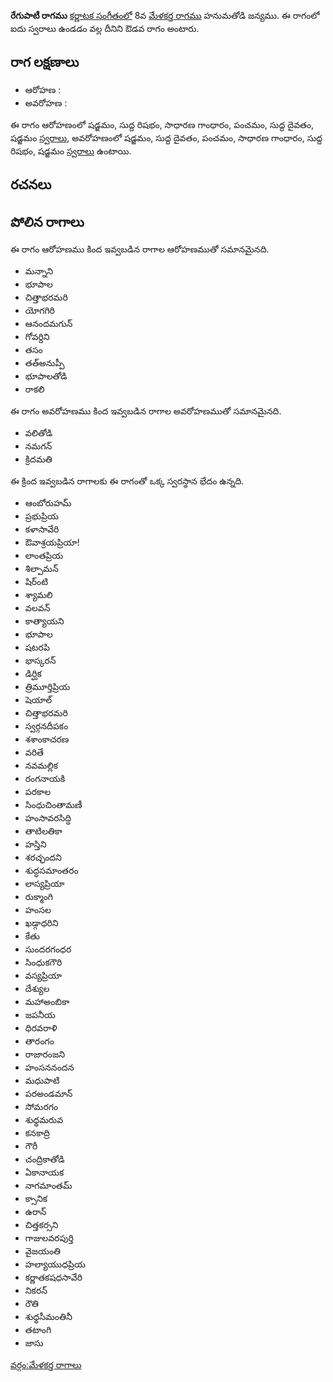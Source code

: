 {{Infobox ragam
	| name          	= రేగుపాటీ
	| synonym	    	= 
	| mela          	= 
	| chakra        	= 
	| janaka        	= 
	| type          	= ఔడవ
	| arohanam      	= {{svaraC|S|R1|G2|P|D1|S'}} 
	| avarohanam    	= {{svaraC|S'|D1|P|G2|R1|S}}
	| jeeva         	=
	| chhaya        	=
	| nyasa         	=
	| vishesha      	= 
	| equivalent  		= 
}}
{{కర్ణాటక సంగీత రాగాలు}}
'''రేగుపాటీ రాగము''' [[కర్ణాటక సంగీతం]]లో 8వ [[మేళకర్త రాగము]] హనుమతోడి జన్యము.  ఈ రాగంలో ఐదు స్వరాలు ఉండడం వల్ల దీనిని ఔడవ రాగం అంటారు.


==రాగ లక్షణాలు==


* ఆరోహణ : {{svaraC|S|R1|G2|P|D1|S'}} 
* అవరోహణ : {{svaraC|S'|D1|P|G2|R1|S}}

ఈ రాగం ఆరోహణంలో షడ్జమం, సుద్ద రిషభం, సాధారణ గాంధారం, పంచమం, సుద్ద దైవతం, షడ్జమం [[స్వరాలు]], అవరోహణంలో షడ్జమం, సుద్ద దైవతం, పంచమం, సాధారణ గాంధారం, సుద్ద రిషభం, షడ్జమం [[స్వరాలు]] ఉంటాయి.

==రచనలు==



==పోలిన రాగాలు==
ఈ రాగం ఆరోహణము కింద ఇవ్వబడిన రాగాల ఆరోహణముతో సమానమైనది.
* మన్నాని
* భూపాల
* చిత్తాభరమరి
* యోగగిరి
* ఆనందమగున్
* గోవర్దిని
* తసం
* తత్అనుప్పీ
* భూపాలతోడి
* రాకలి

ఈ రాగం అవరోహణము కింద ఇవ్వబడిన రాగాల అవరోహణముతో సమానమైనది.
* వలితోడి
* నమగన్
* క్రిదమతి

ఈ క్రింద ఇవ్వబడిన రాగాలకు ఈ రాగంతో ఒక్క స్వరస్థాన భేదం ఉన్నది.
* ఆంబోరుహమ్
* ప్రభుప్రియ
* కళాసావేరి
* ఔవాశ్రయప్రియా!
* లాంతప్రియ
* శిల్పామన్
* షిర్ంటి
* శ్యామలి
* వలవన్
* కాత్యాయని
* భూపాల
* షటరపి
* భాస్కరన్
* డిర్ఘిక
* త్రిమూర్తిప్రియ
* షెయాల్
* చిత్తాభరమరి
* స్వర్గనదీపకం
* శశాంకాచరణ
* వరితే
* నవమల్లిక
* రంగనాయకి
* పరకాల
* సింధుచింతామణీ
* హంసావరసిద్ధి
* తాటిలతికా
* హస్తిని
* శరచ్ఛందని
* శుద్ధసమాంతరం
* లాస్యప్రియా
* రుక్మాంగి
* హంసల
* ఖడ్గాధరిని
* కేతు
* సుందరగంధర
* సింధుకగౌరి
* వస్యప్రియా
* దేశ్యుల
* మహాఅంబికా
* జపనీయ
* ధిరవరాళి
* తారంగం
* రాజారంజని
* హంసననందన
* మధుపాటి
* పరఅండమాన్
* సోమరగం
* శుధ్ధమరువ
* కనకాద్రి
* గౌరీ
* చంద్రికాతోడి
* ఏకానాయక
* నాగమాంతమ్
* క్సానిక
* ఉరాన్
* చిత్తకర్సని
* గాజులవరపుర్తి
* వైజయంతి
* హల్యాయుధప్రియ
* కర్ణాతకషధసావేరి
* నికరన్
* రౌతి
* శుధ్ధసీమంతినీ
* తటాంగి
* జాసు



[[వర్గం:మేళకర్త రాగాలు]]